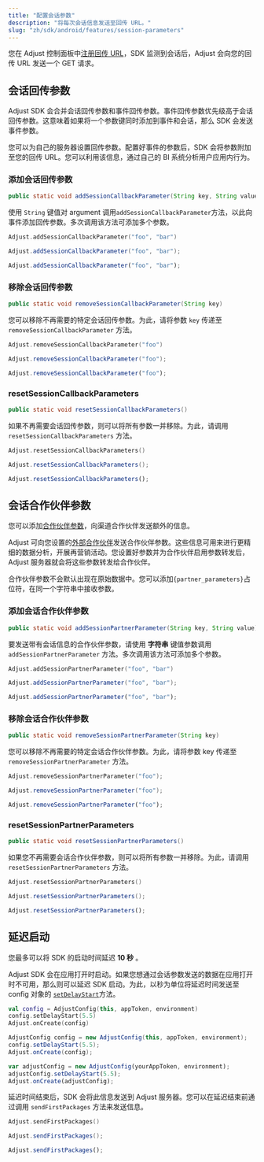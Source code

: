 ```yaml
---
title: "配置会话参数"
description: "将每次会话信息发送至回传 URL。"
slug: "zh/sdk/android/features/session-parameters"
---
```


您在 Adjust 控制面板中[注册回传 URL](https://help.adjust.com/zh/article/recommended-placeholders-callbacks)，SDK 监测到会话后，Adjust 会向您的回传 URL 发送一个 GET 请求。

## 会话回传参数

<Callout type="note">

Adjust SDK 会合并会话回传参数和事件回传参数。事件回传参数优先级高于会话回传参数。这意味着如果将一个参数键同时添加到事件和会话，那么 SDK 会发送事件参数。

</Callout>

您可以为自己的服务器设置回传参数。配置好事件的参数后，SDK 会将参数附加至您的回传 URL。您可以利用该信息，通过自己的 BI 系统分析用户应用内行为。

### 添加会话回传参数

```java
public static void addSessionCallbackParameter(String key, String value)
```

使用 `String` 键值对 argument 调用`addSessionCallbackParameter`方法，以此向事件添加回传参数。多次调用该方法可添加多个参数。

<Tabs>

 <Tab title="Kotlin" sync="kotlin">

```kotlin
Adjust.addSessionCallbackParameter("foo", "bar")
```

</Tab>

<Tab title="Java" sync="java" >

```java
Adjust.addSessionCallbackParameter("foo", "bar");
```

</Tab>

<Tab title="Javascript" sync="js" >

```js
Adjust.addSessionCallbackParameter("foo", "bar");
```

</Tab>

</Tabs>

### 移除会话回传参数

```java
public static void removeSessionCallbackParameter(String key)
```

您可以移除不再需要的特定会话回传参数。为此，请将参数 `key` 传递至 `removeSessionCallbackParameter` 方法。

<Tabs>

 <Tab title="Kotlin" sync="kotlin">

```kotlin
Adjust.removeSessionCallbackParameter("foo")
```

</Tab>

<Tab title="Java" sync="java" >

```java
Adjust.removeSessionCallbackParameter("foo");
```

</Tab>

<Tab title="Javascript" sync="js" >

```js
Adjust.removeSessionCallbackParameter("foo");
```

</Tab>

</Tabs>

### resetSessionCallbackParameters

```java
public static void resetSessionCallbackParameters()
```

如果不再需要会话回传参数，则可以将所有参数一并移除。为此，请调用 `resetSessionCallbackParameters` 方法。

<Tabs>

 <Tab title="Kotlin" sync="kotlin">

```kotlin
Adjust.resetSessionCallbackParameters()
```

</Tab>

<Tab title="Java" sync="java" >

```java
Adjust.resetSessionCallbackParameters();
```

</Tab>

<Tab title="Javascript" sync="js" >

```js
Adjust.resetSessionCallbackParameters();
```

</Tab>

</Tabs>

## 会话合作伙伴参数

您可以添加[合作伙伴参数](https://help.adjust.com/zh/article/data-sharing-ad-network#map-parameters)，向渠道合作伙伴发送额外的信息。

Adjust 可向您设置的[外部合作伙伴](https://help.adjust.com/zh/article/integrated-partners)发送合作伙伴参数。这些信息可用来进行更精细的数据分析，开展再营销活动。您设置好参数并为合作伙伴启用参数转发后，Adjust 服务器就会将这些参数转发给合作伙伴。

<Callout type="note">

合作伙伴参数不会默认出现在原始数据中。您可以添加`{partner_parameters}`占位符，在同一个字符串中接收参数。

</Callout>

### 添加会话合作伙伴参数

```java
public static void addSessionPartnerParameter(String key, String value)
```

要发送带有会话信息的合作伙伴参数，请使用 **字符串** 键值参数调用 `addSessionPartnerParameter` 方法。多次调用该方法可添加多个参数。

<Tabs>

 <Tab title="Kotlin" sync="kotlin">

```kotlin
Adjust.addSessionPartnerParameter("foo", "bar")
```

</Tab>

<Tab title="Java" sync="java" >

```java
Adjust.addSessionPartnerParameter("foo", "bar");
```

</Tab>

<Tab title="Javascript" sync="js" >

```js
Adjust.addSessionPartnerParameter("foo", "bar");
```

</Tab>

</Tabs>

### 移除会话合作伙伴参数

```java
public static void removeSessionPartnerParameter(String key)
```

您可以移除不再需要的特定会话合作伙伴参数。为此，请将参数 key 传递至 `removeSessionPartnerParameter` 方法。

<Tabs>

 <Tab title="Kotlin" sync="kotlin">

```kotlin
Adjust.removeSessionPartnerParameter("foo");
```

</Tab>

<Tab title="Java" sync="java" >

```java
Adjust.removeSessionPartnerParameter("foo");
```

</Tab>

<Tab title="Javascript" sync="js" >

```js
Adjust.removeSessionPartnerParameter("foo");
```

</Tab>

</Tabs>

### resetSessionPartnerParameters

```java
public static void resetSessionPartnerParameters()
```

如果您不再需要会话合作伙伴参数，则可以将所有参数一并移除。为此，请调用 `resetSessionPartnerParameters` 方法。

<Tabs>

 <Tab title="Kotlin" sync="kotlin">

```kotlin
Adjust.resetSessionPartnerParameters()
```

</Tab>

<Tab title="Java" sync="java" >

```java
Adjust.resetSessionPartnerParameters();
```

</Tab>

<Tab title="Javascript" sync="js" >

```js
Adjust.resetSessionPartnerParameters();
```

</Tab>

</Tabs>

## 延迟启动

<Callout type="note">

您最多可以将 SDK 的启动时间延迟 **10 秒** 。

</Callout>

Adjust SDK 会在应用打开时启动。如果您想通过会话参数发送的数据在应用打开时不可用，那么则可以延迟 SDK 启动。为此，以秒为单位将延迟时间发送至 config 对象的 [`setDelayStart`](/zh/sdk/android/configuration#delay-the-start-of-the-sdk)方法。

<Tabs>

 <Tab title="Kotlin" sync="kotlin">

```kotlin
val config = AdjustConfig(this, appToken, environment)
config.setDelayStart(5.5)
Adjust.onCreate(config)
```

</Tab>

<Tab title="Java" sync="java">

```java
AdjustConfig config = new AdjustConfig(this, appToken, environment);
config.setDelayStart(5.5);
Adjust.onCreate(config);
```

</Tab>

<Tab title="Javascript" sync="js">

```js
var adjustConfig = new AdjustConfig(yourAppToken, environment);
adjustConfig.setDelayStart(5.5);
Adjust.onCreate(adjustConfig);
```

</Tab>

</Tabs>

延迟时间结束后，SDK 会将此信息发送到 Adjust 服务器。您可以在延迟结束前通过调用 `sendFirstPackages` 方法来发送信息。

<Tabs>

 <Tab title="Kotlin" sync="kotlin">

```kotlin
Adjust.sendFirstPackages()
```

</Tab>

<Tab title="Java" sync="java" >

```java
Adjust.sendFirstPackages();
```

</Tab>

<Tab title="Javascript" sync="js" >

```js
Adjust.sendFirstPackages();
```

</Tab>

</Tabs>
